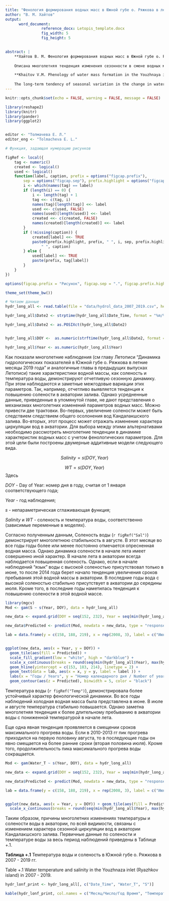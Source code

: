 ```yaml
---
title: "Фенология формирования водных масс в Южной губе о. Ряжкова в летние месяцы"
author: "В. М. Хайтов"
output: 
      word_document:
                reference_docx: Letopis_template.docx
                fig_width: 5
                fig_height: 5

 
abstract: |
    **Хайтов В. М. Фенология формирования водных масс в Южной губе о. Ряжкова в летние месяцы** // Толмачева Е. Л. (ред.) Летопись природы Кадалакшского заповедника за 2019 год (ежегодный отчет). Кандалакша. Т.1 (Летопись природы Кандалакшского заповедника, кн. ++)
    
    Описана многолетняя тенденция изменения сезонности в смене водных масс в точке наблюдения. Показано, что за последнее десятилетие наблюдается расширение сроков присутствия соленой холодной водной массы на поверхности моря. Эта масса представлена не только в июне, как в начале наблюдений, но, в последние годы, и в июле.  

    **Khaitov V.M. Phenology of water mass formation in the Youzhnaya inlet (Ryazhkov island)** // Tolmacheva E. L. (ed.)  The Chronicle of Nature by the Kandalaksha Reserve for 2019 (Annual report).  Kandalaksha. V.1. (The Chronicle of Nature by the Kandalaksha Reserve, Book N ++)
    
    The long-term tendency of seasonal variation in the change in water masses at the observation point is described. It has been shown that over the past decade there has been an increase in the timing of the presence of cold water mass with high salinity on the sea surface. This mass is presented not only in June, as at the beginning of observations, but, in recent years, and in July.
---
```


```r
knitr::opts_chunk$set(echo = FALSE, warning = FALSE, message = FALSE)

library(reshape2)
library(knitr)
library(pander)
library(ggplot2)


editor <- "Толмачева Е. Л."
editor_eng <- "Tolmacheva E. L."

# Функция, задающая нумерацию рисунков

figRef <- local({
    tag <- numeric()
    created <- logical()
    used <- logical()
    function(label, caption, prefix = options("figcap.prefix"), 
        sep = options("figcap.sep"), prefix.highlight = options("figcap.prefix.highlight")) {
        i <- which(names(tag) == label)
        if (length(i) == 0) {
            i <- length(tag) + 1
            tag <<- c(tag, i)
            names(tag)[length(tag)] <<- label
            used <<- c(used, FALSE)
            names(used)[length(used)] <<- label
            created <<- c(created, FALSE)
            names(created)[length(created)] <<- label
        }
        if (!missing(caption)) {
            created[label] <<- TRUE
            paste0(prefix.highlight, prefix, " ", i, sep, prefix.highlight, 
                " ", caption)
        } else {
            used[label] <<- TRUE
            paste(prefix, tag[label])
        }
    }
})

options(figcap.prefix = "Рисунок", figcap.sep = ".", figcap.prefix.highlight = "**")

theme_set(theme_bw())

```


```r
# Читаем данные
hydr_long_all <- read.table(file = "data/hydrol_data_2007_2019.csv", header = T, sep = ",")

hydr_long_all$Date2 <- strptime(hydr_long_all$Date_Time, format = "%m/%d/%Y %H:%M")

hydr_long_all$Date2 <- as.POSIXct(hydr_long_all$Date2)


hydr_long_all$DOY <-  as.numeric(strftime(hydr_long_all$Date2, format = "%j"))

hydr_long_all$Year <- as.numeric(hydr_long_all$Year)

```


Как показали многолетние наблюдения (см главу Летописи "Динамика гидрологических показателей в Южной губе о. Ряжкова в летние месяцы 2019 года" и аналогичные главы в предыдущих выпусках Летописи) такие характеристики водной массы, как соленость и температура воды, демонстрируют отчетливую сезонную динамику. При этом наблюдаются и заметные межгодовые вариации этих параметров. Так, например, отчетливо выявляется тенденция к повышению солености в акватории залива. Однако усредненные данные, приведенные в упомянутой главе, не дают представления о механизмах многолетних изменений параметров водных масс. Можно привести две трактовки. Во-первых, увеличение солености может быть следствием следствием общего осолонения вод Кандалакшского залива. Во-вторых, этот процесс может отражать изменение характера циркуляции вод в акватории. Для выбора между этими альтернативами необходимо рассмотреть многолетние тенденции в динамике характеристик водных масс с учетом фенологических параметров. Для этой цели были построены двумерные аддитивные модели следующего вида.

$$
Salinity = s(DOY, Year)
$$


$$
WT = s(DOY, Year)
$$
Здесь 

*DOY* - Day of Year: номер дня в году, считая  от 1 января соответствующего года; 

*Year* - год наблюдения;    

*s* - непараметрическая сглаживающая функция;    

*Salinity* и *WT* - соленость и температура воды, соответственно (зависимые переменные в моделях).    


Согласно полученным данным,  Соленость воды (`r figRef("Sal")`) демонстрирует многолетнюю стабильность в августе. В этот месяце во все годы годы более или менее постоянно отмечается опресненная водная масса. Однако динамика солености в начале лета имеет совершенно иной характер. В начале лета в акватории всегда наблюдается повышенная соленость. Однако, если в начале наблюдений “язык” воды с высокой соленостью присутствовал только в  июне, то после 2014 года берет начало тенденция увеличения сроков пребывания этой водной массы в акватории. В последние годы вода с высокой соленостью стабильно присутствует в акватории до середины июля. Кроме того, в последние годы наметилась тенденция к повышению солености в этой водной массе.  



```r
library(mgcv)
Mod <- gam(S ~ s(Year, DOY), data = hydr_long_all)

new_data <- expand.grid(DOY = seq(152, 232), Year = seq(min(hydr_long_all$Year), max(hydr_long_all$Year), 0.1))

new_data$Predicted <- predict(Mod, newdata = new_data, type = "response")

lab = data.frame(y = c(158, 188, 219), x = rep(2008, 3), label = c("Июнь", "Июль", "Август"))


ggplot(new_data, aes(x = Year, y = DOY)) + 
  geom_tile(aes(fill = Predicted)) + 
  scale_fill_gradient(low = "white", high = "darkblue") +
  scale_x_continuous(breaks = round(seq(min(hydr_long_all$Year), max(hydr_long_all$Year)))) + 
  geom_hline(yintercept = c(153, 183, 214), linetype = 2) + 
  geom_text(data = lab, aes(x = x, y = y, label = label )) + 
  labs(x = "Годы / Years", y = "Номер календарного дня / Number of year day", fill ="Соленость / Salinity") + theme (legend.position = "bottom") + 
  geom_contour(aes(z = Predicted), binwidth = 5, color = "black")


```



Температура воды (`r figRef("Temp")`), демонстрировала более устойчивый характер фенологической динамики. Во все годы наблюдений холодная водная масса была представлена в июне. В июле и августе температура стабильно повышается. Однако заметна многолетняя тенденция к более длительному пребыванию в акватории воды с пониженной температурой в начале лета. 

Еще одна явная тенденция проявляется в смещении сроков максимального прогрева воды. Если в 2010-2013 гг пик прогрева приходился на первую половину августа, то в последующие годы он явно смещается на более ранние сроки (вторая половина июля). Кроме того, продолжительность пика максимального прогрева воды сокращается. 




```r

Mod <- gam(Water_T ~ s(Year, DOY), data = hydr_long_all)

new_data <- expand.grid(DOY = seq(152, 232), Year = seq(min(hydr_long_all$Year), max(hydr_long_all$Year), 0.1))

new_data$Predicted <- predict(Mod, newdata = new_data, type = "response")

lab = data.frame(y = c(158, 188, 219), x = rep(2008, 3), label = c("Июнь", "Июль", "Август"))


ggplot(new_data, aes(x = Year, y = DOY)) + geom_tile(aes(fill = Predicted)) + scale_fill_gradient(low = "white", high = "red") +
  scale_x_continuous(breaks = round(seq(min(hydr_long_all$Year), max(hydr_long_all$Year)))) + geom_hline(yintercept = c(153, 183, 214), linetype = 2) + geom_text(data = lab, aes(x = x, y = y, label = label )) + labs(x = "Годы / Years", y = "Номер календарного дня / Number of year day", fill ="Температура воды / Water Temperature") + theme (legend.position = "bottom") + geom_contour(aes(z = Predicted), binwidth = 5, color = "black")


```


Таким образом, причины многолетних изменениях температуры и солености воды в акватории, по всей видимости, связаны с изменением характера сезонной циркуляции вод в акватории Кандалакшского залива. Первичные данные по солености и температуре воды за весь период наблюдений приведены в Таблице +.1. 


**Таблица +.1**  Температура воды и соленость в Южной губе о. Ряжкова в 2007 - 2019 гг.   

Table +.1 Water temperature and salinity in the Youzhnaza inlet (Ryazhkov island) in 2007 - 2019.


```r
hydr_lonf_print <- hydr_long_all[, c("Date_Time", "Water_T", "S")] 

kable(hydr_lonf_print, col.names = c("Месяц/Число/Год Время", "Температура воды", "Соленость"))  
```



